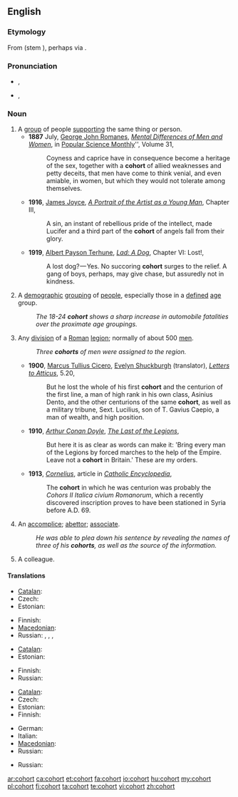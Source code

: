 {{was wotd|2011|September|1}}
==English==
{{wikipedia}}

===Etymology===
From {{etyl|la}} {{term|cohors|lang=la}} (stem {{term|cohort-|lang=la}}), perhaps via {{etyl|fro}} {{term|cohorte|lang=fro}}.

===Pronunciation===
* {{a|UK}} {{IPA|/ˈkəʊ.hɔː(ɹ)t/}}, {{SAMPA|/"k@U.h@U.hO:(r)t/}}
* {{a|US}} {{IPA|/ˈkoʊ̯.hɔɹt/}}, {{SAMPA|/"koU.hOrt/}}

===Noun===
{{en-noun}}

# A [[group]] of people [[support]]ing the same thing or person.
#* '''1887''' July, [[w:George Romanes|George John Romanes]], ''[[s:Popular Science Monthly/Volume 31/July 1887/Mental Differences of Men and Women|Mental Differences of Men and Women]]'', in [[w:Popular Science Monthly|Popular Science Monthly]]'', Volume 31,
#*: Coyness and caprice have in consequence become a heritage of the sex, together with a '''cohort''' of allied weaknesses and petty deceits, that men have come to think venial, and even amiable, in women, but which they would not tolerate among themselves.
#* '''1916''', [[w:James Joyce|James Joyce]], ''[[s:A Portrait of the Artist as a Young Man/Chapter 3|A Portrait of the Artist as a Young Man]]'', Chapter III,
#*: A sin, an instant of rebellious pride of the intellect, made Lucifer and a third part of the '''cohort''' of angels fall from their glory.
#* '''1919''', [[w:Albert Payson Terhune|Albert Payson Terhune]], ''[[s:Lad, A Dog/Chapter VI|Lad: A Dog]]'', Chapter VI: Lost!,
#*: A lost dog? — Yes. No succoring '''cohort''' surges to the relief. A gang of boys, perhaps, may give chase, but assuredly not in kindness.
# {{statistics}} A [[demographic]] [[grouping]] of [[people]], especially those in a [[defined]] [[age]] group.
#: ''The 18-24 '''cohort''' shows a sharp increase in automobile fatalities over the proximate age groupings.''
# {{military|history}} Any [[division]] of a [[Roman]] [[legion]]; normally of about 500 [[men]].
#: ''Three '''cohorts''' of men were assigned to the region.''
#* '''1900''', [[w:Cicero|Marcus Tullius Cicero]], [[w:Evelyn Shirley Shuckburgh|Evelyn Shuckburgh]] (translator), ''[[s:Letters to Atticus/5.20|Letters to Atticus]]'', 5.20,
#*: But he lost the whole of his first '''cohort''' and the centurion of the first line, a man of high rank in his own class, Asinius Dento, and the other centurions of the same '''cohort''', as well as a military tribune, Sext. Lucilius, son of T. Gavius Caepio, a man of wealth, and high position.
#* '''1910''', ''[[w:Arthur Conan Doyle|Arthur Conan Doyle]]'', ''[[s:The Last of the Legions|The Last of the Legions]]'',
#*: But here it is as clear as words can make it: 'Bring every man of the Legions by forced marches to the help of the Empire. Leave not a '''cohort''' in Britain.' These are my orders.
#* '''1913''', ''[[s:Catholic Encyclopedia (1913)/Cornelius|Cornelius]]'', article in ''[[w:Catholic Encyclopedia|Catholic Encyclopedia]]'',
#*: The '''cohort''' in which he was centurion was probably the ''Cohors II Italica civium Romanorum'', which a recently discovered inscription proves to have been stationed in Syria before A.D. 69.
# An [[accomplice]]; [[abettor]]; [[associate]].
#: ''He was able to plea down his sentence by revealing the names of three of his '''cohorts''', as well as the source of the information.''
# A colleague.

{{rfex}}

====Translations====
{{trans-top|group of people supporting the same thing or person}}
* [[Catalan]]: {{t+|ca|cohort}}
* Czech: {{t-|cs|kohorta|f}}
* Estonian: {{t-|et|kohort}}
{{trans-mid}}
* Finnish: {{t|fi|joukko}}
* [[Macedonian]]: {{t|mk|истомисленици|m|p|tr=istomislénici}}
* Russian: {{t|ru|коллектив|m|sc=Cyrl}}, {{t|ru|группа|f|sc=Cyrl}}, {{t|ru|компания|f|sc=Cyrl}}, {{t|ru|когорта|f|sc=Cyrl}}
{{trans-bottom}}

{{trans-top|demographic grouping of people}}
* [[Catalan]]: {{t+|ca|cohort}}
* Estonian: {{t-|et|kohort}}
{{trans-mid}}
* Finnish: {{t+|fi|kohortti}}
* Russian: {{t|ru|когорта|f|sc=Cyrl}}
{{trans-bottom}}

{{trans-top|division of Roman legion}}
* [[Catalan]]: {{t+|ca|cohort}}
* Czech: {{t-|cs|kohorta|f}}
* Estonian: {{t-|et|kohort}}
* Finnish: {{t+|fi|kohortti}}
{{trans-mid}}
* German: {{t-|de|Kohorte|f}}
* Italian: {{t-|it|coorte}}
* [[Macedonian]]: {{t|mk|кохорт|m|tr=kóhort}}
* Russian: {{t|ru|когорта|f|sc=Cyrl}}
{{trans-bottom}}

{{trans-top|an accomplice; abettor; associate}}
* Russian: {{t|ru|компаньон|m|tr=|sc=Cyrl}}
{{trans-mid}}
{{trans-bottom}}

[[ar:cohort]]
[[ca:cohort]]
[[et:cohort]]
[[fa:cohort]]
[[io:cohort]]
[[hu:cohort]]
[[my:cohort]]
[[pl:cohort]]
[[fi:cohort]]
[[ta:cohort]]
[[te:cohort]]
[[vi:cohort]]
[[zh:cohort]]